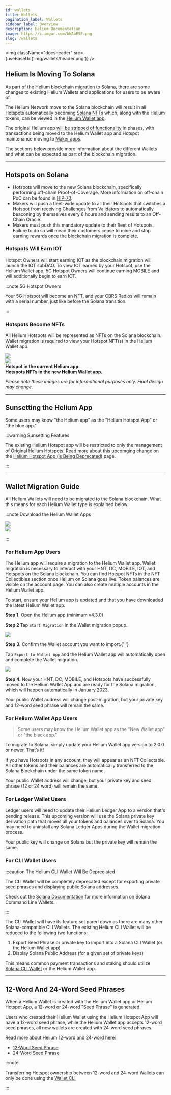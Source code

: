 ```yaml
---
id: wallets
title: Wallets
pagination_label: Wallets
sidebar_label: Overview
description: Helium Documentation
image: https://i.imgur.com/bWAbESE.png
slug: /wallets
---
```



<img className="docsheader" src={useBaseUrl('img/wallets/header.png')} />

## Helium Is Moving To Solana

As part of the Helium blockchain migration to Solana, there are some changes to existing Helium
Wallets and applications for users to be aware of.

The Helium Network move to the Solana blockchain will result in all Hotspots automatically becoming
[Solana NFTs](https://solana.com/developers/nfts) which, along with the Helium tokens, can be viewed
in the [Helium Wallet app](/wallets/helium-wallet-app).

The original Helium app [will be stripped of functionality](/wallets#sunsetting-the-helium-app) in
phases, with transactions being moved to the Helium Wallet app and Hotspot maintenance moving to
[Maker apps](/hotspot-makers/maker-apps).

The sections below provide more information about the different Wallets and what can be expected as
part of the blockchain migration.

---

## Hotspots on Solana

- Hotspots will move to the new Solana blockchain, specifically performing off-chain
  Proof-of-Coverage. More information on off-chain PoC can be found in
  [HIP-70](https://github.com/helium/HIP/blob/main/0070-scaling-helium.md#implementing-proof-of-coverage-oracles).
- Makers will push a fleet-wide update to all their Hotspots that switches a Hotspot from receiving
  Challenges from Validators to automatically beaconing by themselves every 6 hours and sending
  results to an Off-Chain Oracle.
- Makers must push this mandatory update to their fleet of Hotspots. Failure to do so will mean
  their customers cease to mine and stop earning rewards once the blockchain migration is complete.

### Hotspots Will Earn IOT

Hotspot Owners will start earning IOT as the blockchain migration will launch the IOT subDAO. To
view IOT earned by your Hotspot, use the Helium Wallet app. 5G Hotspot Owners will continue earning
MOBILE and will additionally begin to earn IOT.

:::note 5G Hotspot Owners

Your 5G Hotspot will become an NFT, and your CBRS Radios will remain with a serial number, just like
before the Solana transition.

:::

### Hotspots Become NFTs

All Helium Hotspots will be represented as NFTs on the Solana blockchain. Wallet migration is
required to view your Hotspot NFT(s) in the Helium Wallet app.

<div class="container">
  <div class="row" style={{ marginBottom: 20 }}>
    <div class="col col--6 img-center">
      <img
        className="app-mockup"
        src={useBaseUrl('img/wallets/helium-wallet-app/hotspot-app.png')}
      />
    </div>
    <div class="col col--6 img-center">
      <img
        className="app-mockup"
        src={useBaseUrl('img/wallets/helium-wallet-app/hotspot-as-nft.png')}
      />
    </div>
  </div>
  <div class="row" style={{ marginBottom: 20 }}>
    <div class="col col--6 img-center">
      <b>Hotspot in the current Helium app.</b>
    </div>
    <div class="col col--6 img-center">
      <b>Hotspots NFTs in the new Helium Wallet app.</b>
    </div>
  </div>
  <div class="row">
    <div class="col col--12 img-center">
      <p>
        <em>
          Please note these images are for informational purposes only. Final design may change.
        </em>
      </p>
    </div>
  </div>
</div>

---

## Sunsetting the Helium App

Some users may know "the Helium app" as the "Helium Hotspot App" or "the blue app."

:::warning Sunsetting Features

The existing Helium Hotspot app will be restricted to only the management of Original Helium
Hotspots. Read more about this upcomging change on the
[Helium Hotspot App (is Being Deprecated)](/mine-hnt/helium-hotspot-app) page.

:::

---

## Wallet Migration Guide

All Helium Wallets will need to be migrated to the Solana blockchain. What this means for each
Helium Wallet type is explained below.

:::note Download the Helium Wallet Apps

<div class="container">
  <div class="row">
    <div class="col col--6 img-center">
      <a href="https://apps.apple.com/us/app/helium-hnt-wallet/id1609525848">
        <img
          className="app-store-badge"
          src={useBaseUrl('img/app-store-badges/apple-app-store-badge-en.svg')}
        />
      </a>
    </div>
    <div class="col col--6 img-center">
      <a href="https://play.google.com/store/apps/details?id=com.helium.wallet.app">
        <img
          className="app-store-badge"
          src={useBaseUrl('img/app-store-badges/google-play-store-badge-en.svg')}
        />
      </a>
    </div>
  </div>
</div>

:::

### For Helium App Users

The Helium app will require a migration to the Helium Wallet app. Wallet migration is necessary to
interact with your HNT, DC, MOBILE, IOT, and Hotspots on the Solana blockchain. You can find Hotspot
NFTs in the NFT Collectibles section once Helium on Solana goes live. Token balances are visible on
the account page. You can also create multiple accounts in the Helium Wallet app.

To start, ensure your Helium app is updated and that you have downloaded the latest Helium Wallet
app.

<div class="container">
  <div class="row" style={{ marginBottom: 20 }}>
    <div class="col col--12">
      <p>
        <b>Step 1.</b> Open the Helium app (minimum v4.3.0)
      </p>
    </div>
  </div>
  <div class="row" style={{ marginBottom: 20 }}>
    <div class="col col--6">
      <p>
        <b>Step 2 </b>Tap <code>Start Migration</code> in the Wallet migration popup.
      </p>
    </div>
    <div class="col col--6 img-center">
      <img
        className="app-mockup"
        src={useBaseUrl('img/wallets/helium-wallet-app/migration-required-popup.png')}
      />
    </div>
  </div>
  <div class="row" style={{ marginBottom: 20 }}>
    <div class="col col--6">
      <p>
        <b>Step 3.</b> Confirm the Wallet account you want to import.{' '}
      </p>
      <p>
        Tap <code>Export to Wallet App</code> and the Helium Wallet app will automatically open and
        complete the Wallet migration.
      </p>
    </div>
    <div class="col col--6 img-center">
      <img
        className="app-mockup"
        src={useBaseUrl('img/wallets/helium-wallet-app/export-private-key-screen.png')}
      />
    </div>
  </div>
  <div class="row" style={{ marginBottom: 20 }}>
    <div class="col col--12">
      <p>
        <b>Step 4.</b> Now your HNT, DC, MOBILE, and Hotspots have successfully moved to the Helium
        Wallet App and are ready for the Solana migration, which will happen automatically in
        January 2023.
      </p>
    </div>
  </div>
</div>

Your public Wallet address will change post-migration, but your private key and 12-word seed phrase
will remain the same.

### For Helium Wallet App Users

> Some users may know the Helium Wallet app as the "New Wallet app" or "the black app."

To migrate to Solana, simply update your Helium Wallet app version to 2.0.0 or newer. That’s it!

If you have Hotspots in any account, they will appear as an NFT Collectable. All other tokens and
their balances are automatically transferred to the Solana Blockchain under the same token name.

Your public Wallet address will change, but your private key and seed phrase (12 or 24 word) will
remain the same.

### For Ledger Wallet Users

Ledger users will need to update their Helium Ledger App to a version that's pending release. This
upcoming version will use the Solana private key derivation path that moves all your tokens and
balances over to Solana. You may need to uninstall any Solana Ledger Apps during the Wallet
migration process.

Your public key will change on Solana but the private key will remain the same.

### For CLI Wallet Users

:::caution The Helium CLI Wallet Will Be Depreciated

The CLI Wallet will be completely deprecated except for exporting private seed phrases and
displaying public Solana addresses.

Check out the [Solana Documentation](https://docs.solana.com/wallet-guide/cli) for more information
on Solana Command Line Wallets.

:::

The CLI Wallet will have its feature set pared down as there are many other Solana-compatible CLI
Wallets. The existing Helium CLI Wallet will be reduced to the following two functions:

1. Export Seed Phrase or private key to import into a Solana CLI Wallet (or the Helium Wallet app)
2. Display Solana Public Address (for a given set of private keys)

This means common payment transactions and staking should utilize
[Solana CLI Wallet](https://docs.solana.com/wallet-guide/cli) or the Helium Wallet app.

---

## 12-Word And 24-Word Seed Phrases

When a Helium Wallet is created with the Helium Wallet app or Helium Hotspot App, a 12-word or
24-word "Seed Phrase" is generated.

Users who created their Helium Wallet using the Helium Hotspot App will have a 12-word seed phrase,
while the Helium Wallet app accepts 12-word seed phrases, all new wallets are created with 24-word
seed phrases.

Read more about Helium 12-word and 24-word here:

- [12-Word Seed Phrase](/wallets/twelve-words)
- [24-Word Seed Phrase](/wallets/twenty-four-words)

:::note

Transferring Hotspot ownership between 12-word and 24-word Wallets can only be done using the
[Wallet CLI](/wallets/cli-wallet)

:::
